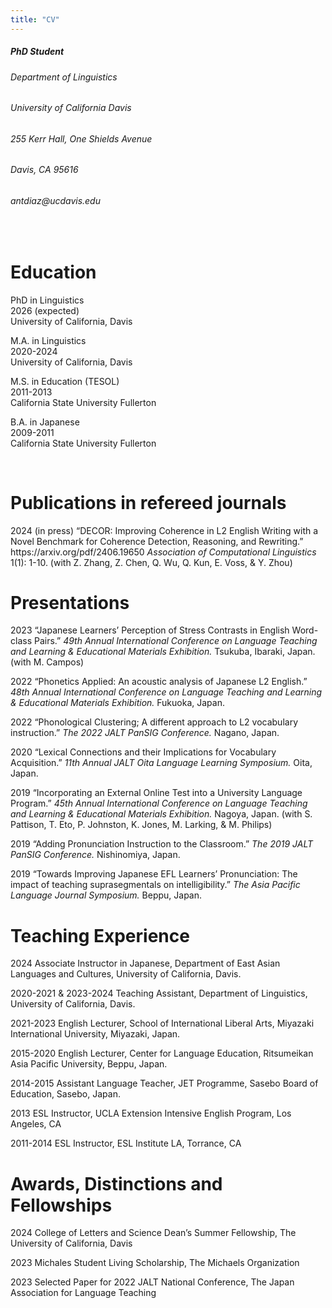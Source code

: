 ```yaml
---
title: "CV"
---
```


##### PhD Student
###### Department of Linguistics
###### University of California Davis
###### 255 Kerr Hall, One Shields Avenue
###### Davis, CA 95616
###### antdiaz@ucdavis.edu

<br>

# Education

PhD in Linguistics \
2026 (expected) \
University of California, Davis

M.A. in Linguistics \
2020-2024 \
University of California, Davis

M.S. in Education (TESOL)
\
2011-2013 \
California State University Fullerton
  
B.A. in Japanese 
\
2009-2011 \
California State University Fullerton

\

# Publications in refereed journals\
  
2024 (in press) "DECOR: Improving Coherence in L2 English Writing with a Novel Benchmark for Coherence Detection, Reasoning, and Rewriting." https://arxiv.org/pdf/2406.19650 *Association of Computational Linguistics* 1(1): 1-10. (with Z. Zhang, Z. Chen, Q. Wu, Q. Kun, E. Voss, & Y. Zhou)

# Presentations

2023 "Japanese Learners’ Perception of Stress Contrasts in English Word-class Pairs." *49th Annual International Conference on Language Teaching and Learning & Educational Materials Exhibition. * Tsukuba, Ibaraki, Japan. (with M. Campos)
\

2022 "Phonetics Applied: An acoustic analysis of Japanese L2 English." *48th Annual International Conference on Language Teaching and Learning & Educational Materials Exhibition.* Fukuoka, Japan.

2022 "Phonological Clustering; A different approach to L2 vocabulary instruction." *The 2022 JALT PanSIG Conference.* Nagano, Japan.

2020 "Lexical Connections and their Implications for Vocabulary Acquisition." *11th Annual JALT Oita Language Learning Symposium.* Oita, Japan.

2019 "Incorporating an External Online Test into a University Language Program." *45th Annual International Conference on Language Teaching and Learning & Educational Materials Exhibition.* Nagoya, Japan. (with S. Pattison, T. Eto, P. Johnston, K. Jones, M. Larking, & M. Philips)

2019 "Adding Pronunciation Instruction to the Classroom." *The 2019 JALT PanSIG Conference.* Nishinomiya, Japan.

2019 "Towards Improving Japanese EFL Learners' Pronunciation: The impact of teaching suprasegmentals on intelligibility." *The Asia Pacific Language Journal Symposium.* Beppu, Japan.



# Teaching Experience

2024 Associate Instructor in Japanese, Department of East Asian Languages and Cultures, University of California, Davis.

2020-2021 & 2023-2024 Teaching Assistant, Department of Linguistics, University of California, Davis.

2021-2023 English Lecturer, School of International Liberal Arts, Miyazaki International University, Miyazaki, Japan.

2015-2020 English Lecturer, Center for Language Education, Ritsumeikan Asia Pacific University, Beppu, Japan.

2014-2015 Assistant Language Teacher, JET Programme, Sasebo Board of Education, Sasebo, Japan.

2013 ESL Instructor, UCLA Extension Intensive English Program, Los Angeles, CA

2011-2014 ESL Instructor, ESL Institute LA, Torrance, CA

# Awards, Distinctions and Fellowships

2024 College of Letters and Science Dean's Summer Fellowship, The University of California, Davis

2023 Michales Student Living Scholarship, The Michaels Organization

2023 Selected Paper for 2022 JALT National Conference, The Japan Association for Language Teaching
